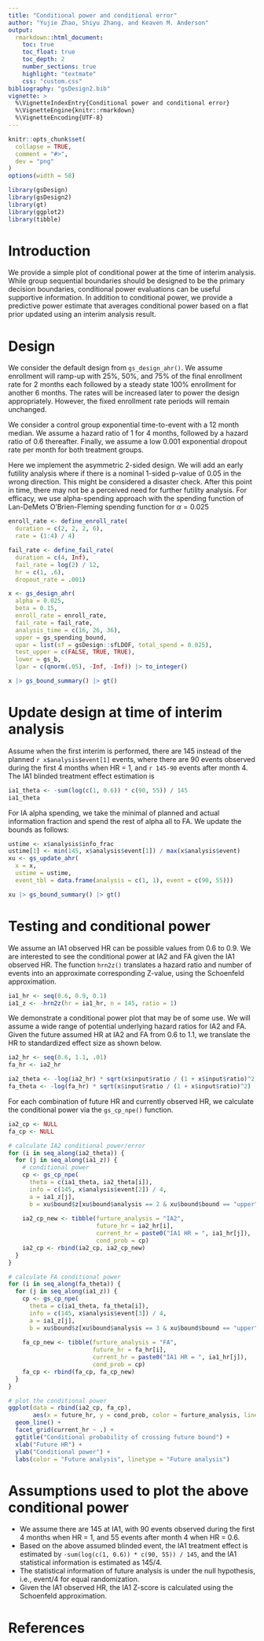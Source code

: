 ```yaml
---
title: "Conditional power and conditional error"
author: "Yujie Zhao, Shiyu Zhang, and Keaven M. Anderson"
output:
  rmarkdown::html_document:
    toc: true
    toc_float: true
    toc_depth: 2
    number_sections: true
    highlight: "textmate"
    css: "custom.css"
bibliography: "gsDesign2.bib"
vignette: >
  %\VignetteIndexEntry{Conditional power and conditional error}
  %\VignetteEngine{knitr::rmarkdown}
  %\VignetteEncoding{UTF-8}
---
```


```r
knitr::opts_chunk$set(
  collapse = TRUE,
  comment = "#>",
  dev = "png"
)
options(width = 58)
```

```r
library(gsDesign)
library(gsDesign2)
library(gt)
library(ggplot2)
library(tibble)
```

# Introduction

We provide a simple plot of conditional power at the time of interim analysis. While group sequential boundaries should be designed to be the primary decision boundaries, conditional power evaluations can be useful supportive information. In addition to conditional power, we provide a predictive power estimate that averages conditional power based on a flat prior updated using an interim analysis result.

# Design

We consider the default design from `gs_design_ahr()`. We assume enrollment will ramp-up with 25\%, 50\%, and 75\% of the final enrollment rate for 2 months each followed by a steady state 
100\% enrollment for another 6 months. The rates will be increased later to power the design appropriately. However, the fixed enrollment rate periods will remain unchanged.

We consider a control group exponential time-to-event with a 12 month median. We assume a hazard ratio of 
1 for 4 months, followed by a hazard ratio of 0.6 thereafter. Finally, we assume a low 0.001 exponential dropout rate per month for both treatment groups.

Here we implement the asymmetric 2-sided design. We will add an early futility analysis where if there is a nominal 1-sided p-value of 0.05 in the wrong direction. This might be considered a disaster check. After this point in time, there may not be a perceived need for further futility analysis. For efficacy, we use alpha-spending approach with the spending function of Lan-DeMets O’Brien-Fleming spending function for $\alpha = 0.025$
```r
enroll_rate <- define_enroll_rate(
  duration = c(2, 2, 2, 6),
  rate = (1:4) / 4)

fail_rate <- define_fail_rate(
  duration = c(4, Inf),
  fail_rate = log(2) / 12,
  hr = c(1, .6),
  dropout_rate = .001)

x <- gs_design_ahr(
  alpha = 0.025,
  beta = 0.15,
  enroll_rate = enroll_rate,
  fail_rate = fail_rate,
  analysis_time = c(16, 26, 36),
  upper = gs_spending_bound,
  upar = list(sf = gsDesign::sfLDOF, total_spend = 0.025), 
  test_upper = c(FALSE, TRUE, TRUE), 
  lower = gs_b,
  lpar = c(qnorm(.05), -Inf, -Inf)) |> to_integer()

x |> gs_bound_summary() |> gt()
```

# Update design at time of interim analysis

Assume when the first interim is performed, there are 145 instead of the planned `r x$analysis$event[1]` events, where there are 90 events observed during the first 4 months when HR = 1, and `r 145-90` events after month 4. The IA1 blinded treatment effect estimation is 
```r
ia1_theta <- -sum(log(c(1, 0.6)) * c(90, 55)) / 145
ia1_theta
```

For IA alpha spending, we take the minimal of planned and actual information fraction and spend the rest of alpha all to FA. We update the bounds as follows:
```r
ustime <- x$analysis$info_frac
ustime[1] <- min(145, x$analysis$event[1]) / max(x$analysis$event)
xu <- gs_update_ahr(
  x = x,
  ustime = ustime,
  event_tbl = data.frame(analysis = c(1, 1), event = c(90, 55)))

xu |> gs_bound_summary() |> gt()
```


# Testing and conditional power

We assume an IA1 observed HR can be possible values from 0.6 to 0.9. We are interested to see the conditional power at IA2 and FA given the IA1 observed HR. The function `hrn2z()` translates a hazard ratio and number of events into an approximate corresponding Z-value, using the Schoenfeld approximation.
```r
ia1_hr <- seq(0.6, 0.9, 0.1)
ia1_z <- -hrn2z(hr = ia1_hr, n = 145, ratio = 1)
```

We demonstrate a conditional power plot that may be of some use. We will assume a wide range of potential underlying hazard ratios for IA2 and FA.  Given the future assumed HR at IA2 and FA from 0.6 to 1.1, we translate the HR to standardized effect size as shown below.
```r
ia2_hr <- seq(0.6, 1.1, .01)
fa_hr <- ia2_hr

ia2_theta <- -log(ia2_hr) * sqrt(x$input$ratio / (1 + x$input$ratio)^2)
fa_theta <- -log(fa_hr) * sqrt(x$input$ratio / (1 + x$input$ratio)^2)
```

For each combination of future HR and currently observed HR, we calculate the conditional power via the `gs_cp_npe()` function. 

```r
ia2_cp <- NULL
fa_cp <- NULL

# calculate IA2 conditional power/error
for (i in seq_along(ia2_theta)) {
  for (j in seq_along(ia1_z)) {
    # conditional power
    cp <- gs_cp_npe(
      theta = c(ia1_theta, ia2_theta[i]), 
      info = c(145, x$analysis$event[2]) / 4,
      a = ia1_z[j],
      b = xu$bound$z[xu$bound$analysis == 2 & xu$bound$bound == "upper"])
    
    ia2_cp_new <- tibble(furture_analysis = "IA2",
                         future_hr = ia2_hr[i], 
                         current_hr = paste0("IA1 HR = ", ia1_hr[j]),
                         cond_prob = cp)
    ia2_cp <- rbind(ia2_cp, ia2_cp_new)
  }
}

# calculate FA conditional power
for (i in seq_along(fa_theta)) {
  for (j in seq_along(ia1_z)) {
    cp <- gs_cp_npe(
      theta = c(ia1_theta, fa_theta[i]), 
      info = c(145, x$analysis$event[3]) / 4,
      a = ia1_z[j],
      b = xu$bound$z[xu$bound$analysis == 3 & xu$bound$bound == "upper"])
    
    fa_cp_new <- tibble(furture_analysis = "FA",
                        future_hr = fa_hr[i],
                        current_hr = paste0("IA1 HR = ", ia1_hr[j]),
                        cond_prob = cp)
    fa_cp <- rbind(fa_cp, fa_cp_new)
  }
}
```

```r
# plot the conditional power
ggplot(data = rbind(ia2_cp, fa_cp),
       aes(x = future_hr, y = cond_prob, color = furture_analysis, linetype = furture_analysis)) +
  geom_line() +
  facet_grid(current_hr ~ .) +
  ggtitle("Conditional probability of crossing future bound") +
  xlab("Future HR") + 
  ylab("Conditional power") +
  labs(color = "Future analysis", linetype = "Future analysis")
```

# Assumptions used to plot the above conditional power

- We assume there are 145 at IA1, with 90 events observed during the first 4 months when HR = 1, and 55 events after month 4 when HR = 0.6. 
- Based on the above assumed blinded event, the IA1 treatment effect is estimated by `-sum(log(c(1, 0.6)) * c(90, 55)) / 145`, and the IA1 statistical information is estimated as 145/4.
- The statistical information of future analysis is under the null hypothesis, i.e., event/4 for equal randomization.
- Given the IA1 observed HR, the IA1 Z-score is calculated using the Schoenfeld approximation.

# References
